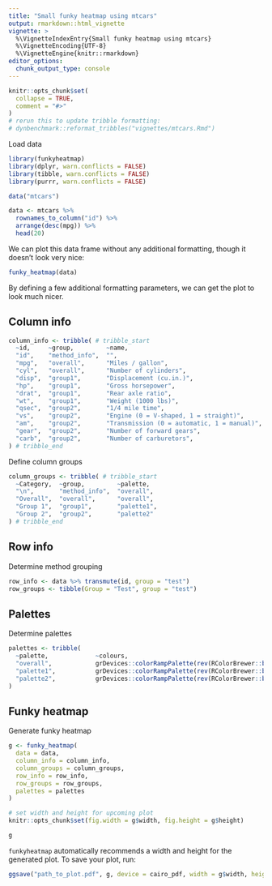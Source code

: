 ```yaml
---
title: "Small funky heatmap using mtcars"
output: rmarkdown::html_vignette
vignette: >
  %\VignetteIndexEntry{Small funky heatmap using mtcars}
  %\VignetteEncoding{UTF-8}
  %\VignetteEngine{knitr::rmarkdown}
editor_options: 
  chunk_output_type: console
---
```


```r
knitr::opts_chunk$set(
  collapse = TRUE,
  comment = "#>"
)
# rerun this to update tribble formatting:
# dynbenchmark::reformat_tribbles("vignettes/mtcars.Rmd")
```

Load data
```r
library(funkyheatmap)
library(dplyr, warn.conflicts = FALSE)
library(tibble, warn.conflicts = FALSE)
library(purrr, warn.conflicts = FALSE)

data("mtcars")

data <- mtcars %>% 
  rownames_to_column("id") %>%
  arrange(desc(mpg)) %>%
  head(20)
```

We can plot this data frame without any additional formatting, though it doesn't look very nice:
```r
funky_heatmap(data)
```

By defining a few additional formatting parameters, we can get the plot to look much nicer.

## Column info 


```r
column_info <- tribble( # tribble_start
  ~id,     ~group,         ~name,                                       ~geom,        ~palette,    ~options,
  "id",    "method_info",  "",                                          "text",       NA,          list(hjust = 0, width = 6),
  "mpg",   "overall",      "Miles / gallon",                            "bar",        "palette1",  list(width = 4, legend = FALSE),
  "cyl",   "overall",      "Number of cylinders",                       "bar",        "palette2",  list(width = 4, legend = FALSE),
  "disp",  "group1",       "Displacement (cu.in.)",                     "funkyrect",  "palette1",  lst(),
  "hp",    "group1",       "Gross horsepower",                          "funkyrect",  "palette1",  lst(),
  "drat",  "group1",       "Rear axle ratio",                           "funkyrect",  "palette1",  lst(),
  "wt",    "group1",       "Weight (1000 lbs)",                         "funkyrect",  "palette1",  lst(),
  "qsec",  "group2",       "1/4 mile time",                             "funkyrect",  "palette2",  lst(),
  "vs",    "group2",       "Engine (0 = V-shaped, 1 = straight)",       "funkyrect",  "palette2",  lst(),
  "am",    "group2",       "Transmission (0 = automatic, 1 = manual)",  "funkyrect",  "palette2",  lst(),
  "gear",  "group2",       "Number of forward gears",                   "funkyrect",  "palette2",  lst(),
  "carb",  "group2",       "Number of carburetors",                     "funkyrect",  "palette2",  lst()
) # tribble_end
```

Define column groups
```r
column_groups <- tribble( # tribble_start
  ~Category,  ~group,         ~palette,
  "\n",       "method_info",  "overall",
  "Overall",  "overall",      "overall",
  "Group 1",  "group1",       "palette1",
  "Group 2",  "group2",       "palette2"
) # tribble_end
```

## Row info


Determine method grouping
```r
row_info <- data %>% transmute(id, group = "test")
row_groups <- tibble(Group = "Test", group = "test")
```


## Palettes


Determine palettes
```r
palettes <- tribble(
  ~palette,             ~colours,
  "overall",            grDevices::colorRampPalette(rev(RColorBrewer::brewer.pal(9, "Greys")[-1]))(101),
  "palette1",           grDevices::colorRampPalette(rev(RColorBrewer::brewer.pal(9, "Blues") %>% c("#011636")))(101),
  "palette2",           grDevices::colorRampPalette(rev(RColorBrewer::brewer.pal(9, "Reds")[-8:-9]))(101)
)
```

## Funky heatmap

Generate funky heatmap
```r
g <- funky_heatmap(
  data = data,
  column_info = column_info,
  column_groups = column_groups,
  row_info = row_info,
  row_groups = row_groups,
  palettes = palettes
)
```

```r
# set width and height for upcoming plot
knitr::opts_chunk$set(fig.width = g$width, fig.height = g$height)
```

```r
g
```

`funkyheatmap` automatically recommends a width and height for the generated plot.
To save your plot, run:

``` r
ggsave("path_to_plot.pdf", g, device = cairo_pdf, width = g$width, height = g$height)
```

